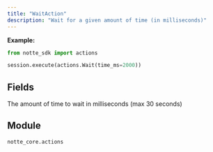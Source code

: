 ```yaml
---
title: "WaitAction"
description: "Wait for a given amount of time (in milliseconds)"
---
```




**Example:**
```python
from notte_sdk import actions

session.execute(actions.Wait(time_ms=2000))
```

## Fields

<ParamField path="type" type="Literal['wait']" default="wait">
</ParamField>

<ParamField path="category" type="str" default="Special Browser Actions">
</ParamField>

<ParamField path="description" type="str" default="Wait for a given amount of time (in milliseconds)">
</ParamField>

<ParamField path="time_ms" type="int" required>
  The amount of time to wait in milliseconds (max 30 seconds)
</ParamField>


## Module

`notte_core.actions`
